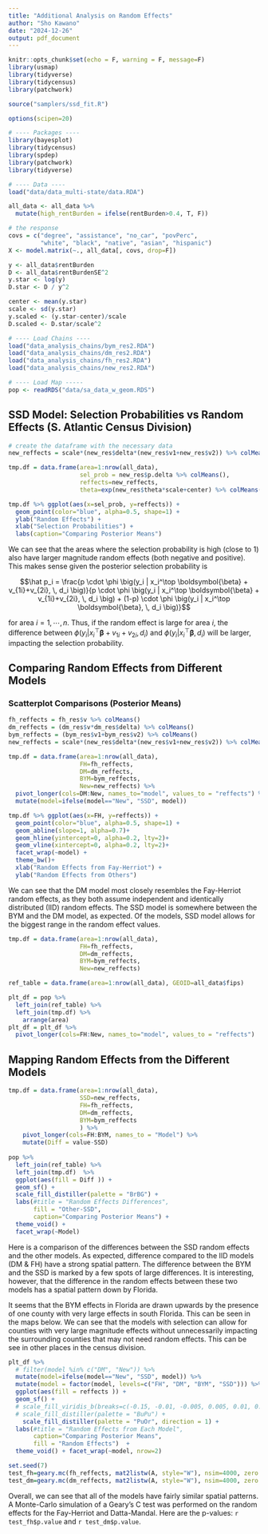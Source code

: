 ```yaml
---
title: "Additional Analysis on Random Effects"
author: "Sho Kawano"
date: "2024-12-26"
output: pdf_document
---
```


```r
knitr::opts_chunk$set(echo = F, warning = F, message=F)
library(usmap)
library(tidyverse)
library(tidycensus)
library(patchwork)

source("samplers/ssd_fit.R")
```



```r
options(scipen=20)

# ---- Packages ---- 
library(bayesplot)
library(tidycensus)
library(spdep)
library(patchwork)
library(tidyverse)

# ---- Data ---- 
load("data/data_multi-state/data.RDA")

all_data <- all_data %>% 
  mutate(high_rentBurden = ifelse(rentBurden>0.4, T, F)) 

# the response 
covs = c("degree", "assistance", "no_car", "povPerc",  
         "white", "black", "native", "asian", "hispanic")
X <- model.matrix(~., all_data[, covs, drop=F]) 

y <- all_data$rentBurden
D <- all_data$rentBurdenSE^2
y.star <- log(y)
D.star <- D / y^2

center <- mean(y.star)
scale <- sd(y.star)
y.scaled <- (y.star-center)/scale
D.scaled <- D.star/scale^2

# ---- Load Chains ---- 
load("data_analysis_chains/bym_res2.RDA")
load("data_analysis_chains/dm_res2.RDA")
load("data_analysis_chains/fh_res2.RDA")
load("data_analysis_chains/new_res2.RDA")

# ---- Load Map -----
pop <- readRDS("data/sa_data_w_geom.RDS")
```



## SSD Model: Selection Probabilities vs Random Effects (S. Atlantic Census Division)


```r
# create the dataframe with the necessary data 
new_reffects = scale*(new_res$delta*(new_res$v1+new_res$v2)) %>% colMeans()

tmp.df = data.frame(area=1:nrow(all_data), 
                    sel_prob = new_res$p.delta %>% colMeans(),
                    reffects=new_reffects,
                    theta=exp(new_res$theta*scale+center) %>% colMeans() ) 
```

```r
tmp.df %>% ggplot(aes(x=sel_prob, y=reffects)) + 
  geom_point(color="blue", alpha=0.5, shape=1) +
  ylab("Random Effects") +
  xlab("Selection Probabilities") +
  labs(caption="Comparing Posterior Means")
```


We can see that the areas where the selection probability is high (close to 1) also have larger magnitude random effects (both negative and positive). This makes sense given the posterior selection probability is

$$\hat p_i = \frac{p \cdot \phi \big(y_i | x_i^\top \boldsymbol{\beta} + v_{1i}+v_{2i}, \, d_i \big)}{p \cdot \phi \big(y_i | x_i^\top \boldsymbol{\beta} + v_{1i}+v_{2i}, \, d_i \big) + (1-p) \cdot \phi \big(y_i | x_i^\top \boldsymbol{\beta}, \, d_i \big)}$$

for area $i=1, \cdots, n$. Thus, if the random effect is large for area $i$, the difference between $\phi \big(y_i | x_i^\top \boldsymbol{\beta} + v_{1i}+v_{2i}, \, d_i \big)$ and  $\phi \big(y_i | x_i^\top \boldsymbol{\beta}, \, d_i \big)$ will be larger, impacting the selection probability. 



## Comparing Random Effects from Different Models 

### Scatterplot Comparisons  (Posterior Means) 

```r
fh_reffects = fh_res$v %>% colMeans()
dm_reffects = (dm_res$v*dm_res$delta) %>% colMeans()
bym_reffects = (bym_res$v1+bym_res$v2) %>% colMeans()
new_reffects = scale*(new_res$delta*(new_res$v1+new_res$v2)) %>% colMeans()

tmp.df = data.frame(area=1:nrow(all_data), 
                    FH=fh_reffects, 
                    DM=dm_reffects, 
                    BYM=bym_reffects, 
                    New=new_reffects) %>% 
  pivot_longer(cols=DM:New, names_to="model", values_to = "reffects") %>% 
  mutate(model=ifelse(model=="New", "SSD", model))

tmp.df %>% ggplot(aes(x=FH, y=reffects)) + 
  geom_point(color="blue", alpha=0.5, shape=1) + 
  geom_abline(slope=1, alpha=0.7)+
  geom_hline(yintercept=0, alpha=0.2, lty=2)+
  geom_vline(xintercept=0, alpha=0.2, lty=2)+
  facet_wrap(~model) + 
  theme_bw()+
  xlab("Random Effects from Fay-Herriot") + 
  ylab("Random Effects from Others") 
```

We can see that the DM model most closely resembles the Fay-Herriot random effects, as they both assume independent and identically distributed (IID) random effects. The SSD model is somewhere between the BYM and the DM model, as expected. Of the models, SSD model allows for the biggest range in the random effect values. 




```r
tmp.df = data.frame(area=1:nrow(all_data),
                    FH=fh_reffects,
                    DM=dm_reffects,
                    BYM=bym_reffects,
                    New=new_reffects)

ref_table = data.frame(area=1:nrow(all_data), GEOID=all_data$fips)

plt_df = pop %>%
  left_join(ref_table) %>%
  left_join(tmp.df) %>%
    arrange(area)
plt_df = plt_df %>%
  pivot_longer(cols=FH:New, names_to="model", values_to = "reffects")
```



## Mapping Random Effects from the Different Models

```r
tmp.df = data.frame(area=1:nrow(all_data),
                    SSD=new_reffects,
                    FH=fh_reffects,
                    DM=dm_reffects,
                    BYM=bym_reffects
                    ) %>% 
    pivot_longer(cols=FH:BYM, names_to = "Model") %>% 
    mutate(Diff = value-SSD) 
  
pop %>%
  left_join(ref_table) %>%
  left_join(tmp.df)  %>% 
  ggplot(aes(fill = Diff )) +
  geom_sf() +
  scale_fill_distiller(palette = "BrBG") +
  labs(#title = "Random Effects Differences",
       fill = "Other-SSD", 
       caption="Comparing Posterior Means") +
  theme_void() +
  facet_wrap(~Model)
```

Here is a comparison of the differences between the SSD random effects and the other models. As expected, difference compared to the IID models (DM & FH) have a strong spatial pattern. The difference between the BYM and the SSD is marked by a few spots of large differences. It is interesting, however, that the difference in the random effects between these two models has a spatial pattern down by Florida. 

It seems that the BYM effects in Florida are drawn upwards by the presence of one county with very large effects in south Florida. This can be seen in the maps below. We can see that the models with selection can allow for counties with very large magnitude effects without unnecessarily impacting the surrounding counties that may not need random effects. This can be see in other places in the census division. 


```r
plt_df %>%
  # filter(model %in% c("DM", "New")) %>% 
  mutate(model=ifelse(model=="New", "SSD", model)) %>% 
  mutate(model = factor(model, levels=c("FH", "DM", "BYM", "SSD"))) %>%
  ggplot(aes(fill = reffects )) +
  geom_sf() +
  # scale_fill_viridis_b(breaks=c(-0.15, -0.01, -0.005, 0.005, 0.01, 0.15)) +
  # scale_fill_distiller(palette = "BuPu") +
    scale_fill_distiller(palette = "PuOr", direction = 1) +
  labs(#title = "Random Effects from Each Model",
       caption="Comparing Posterior Means",
       fill = "Random Effects")  +
  theme_void() + facet_wrap(~model, nrow=2)
```

```r
set.seed(7)
test_fh=geary.mc(fh_reffects, mat2listw(A, style="W"), nsim=4000, zero.policy = F)
test_dm=geary.mc(dm_reffects, mat2listw(A, style="W"), nsim=4000, zero.policy = F)
```

Overall, we can see that all of the models have fairly similar spatial patterns.  A Monte-Carlo simulation of a Geary's C test was performed on the random effects for the Fay-Herriot and Datta-Mandal. Here are the p-values: `r test_fh$p.value` and `r test_dm$p.value`.
